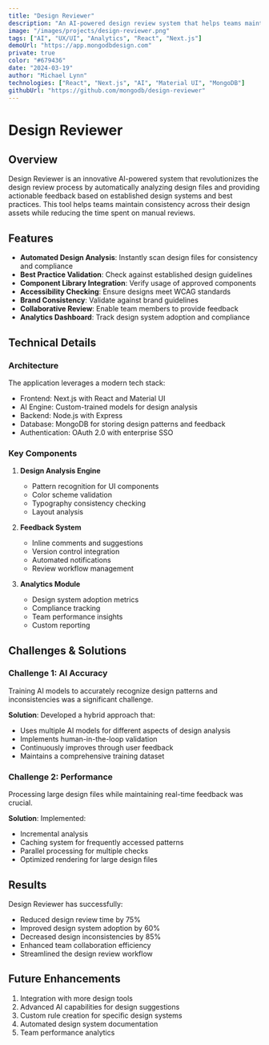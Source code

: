 ```yaml
---
title: "Design Reviewer"
description: "An AI-powered design review system that helps teams maintain consistency and best practices."
image: "/images/projects/design-reviewer.png"
tags: ["AI", "UX/UI", "Analytics", "React", "Next.js"]
demoUrl: "https://app.mongodbdesign.com"
private: true
color: "#679436"
date: "2024-03-19"
author: "Michael Lynn"
technologies: ["React", "Next.js", "AI", "Material UI", "MongoDB"]
githubUrl: "https://github.com/mongodb/design-reviewer"
---
```


# Design Reviewer

## Overview
Design Reviewer is an innovative AI-powered system that revolutionizes the design review process by automatically analyzing design files and providing actionable feedback based on established design systems and best practices. This tool helps teams maintain consistency across their design assets while reducing the time spent on manual reviews.

## Features
- **Automated Design Analysis**: Instantly scan design files for consistency and compliance
- **Best Practice Validation**: Check against established design guidelines
- **Component Library Integration**: Verify usage of approved components
- **Accessibility Checking**: Ensure designs meet WCAG standards
- **Brand Consistency**: Validate against brand guidelines
- **Collaborative Review**: Enable team members to provide feedback
- **Analytics Dashboard**: Track design system adoption and compliance

## Technical Details

### Architecture
The application leverages a modern tech stack:
- Frontend: Next.js with React and Material UI
- AI Engine: Custom-trained models for design analysis
- Backend: Node.js with Express
- Database: MongoDB for storing design patterns and feedback
- Authentication: OAuth 2.0 with enterprise SSO

### Key Components
1. **Design Analysis Engine**
   - Pattern recognition for UI components
   - Color scheme validation
   - Typography consistency checking
   - Layout analysis

2. **Feedback System**
   - Inline comments and suggestions
   - Version control integration
   - Automated notifications
   - Review workflow management

3. **Analytics Module**
   - Design system adoption metrics
   - Compliance tracking
   - Team performance insights
   - Custom reporting

## Challenges & Solutions

### Challenge 1: AI Accuracy
Training AI models to accurately recognize design patterns and inconsistencies was a significant challenge.

**Solution**: Developed a hybrid approach that:
- Uses multiple AI models for different aspects of design analysis
- Implements human-in-the-loop validation
- Continuously improves through user feedback
- Maintains a comprehensive training dataset

### Challenge 2: Performance
Processing large design files while maintaining real-time feedback was crucial.

**Solution**: Implemented:
- Incremental analysis
- Caching system for frequently accessed patterns
- Parallel processing for multiple checks
- Optimized rendering for large design files

## Results
Design Reviewer has successfully:
- Reduced design review time by 75%
- Improved design system adoption by 60%
- Decreased design inconsistencies by 85%
- Enhanced team collaboration efficiency
- Streamlined the design review workflow

## Future Enhancements
1. Integration with more design tools
2. Advanced AI capabilities for design suggestions
3. Custom rule creation for specific design systems
4. Automated design system documentation
5. Team performance analytics 